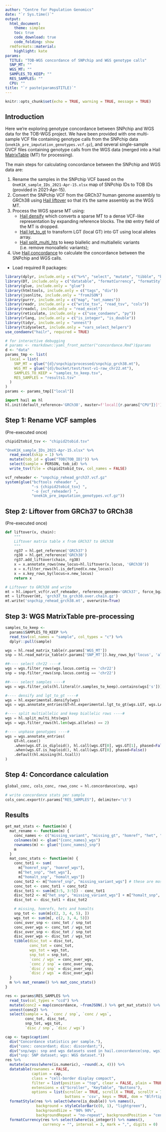```yaml
---
author: "Centre for Population Genomics"
date: "`r Sys.time()`"
output:
  html_document:
    theme: simplex
    toc: true
    code_download: true
    code_folding: show
  rmdformats::material:
    highlight: kate
params:
  TITLE: "TOB-WGS concordance of SNPchip and WGS genotype calls"
  SNP_MT: ""
  WGS_MT: ""
  SAMPLES_TO_KEEP: ""
  RES_SAMPLES: ""
  CPU: ""
title: "`r paste(params$TITLE)`"
---
```


```r
knitr::opts_chunk$set(echo = TRUE, warning = TRUE, message = TRUE)
```

## Introduction

Here we're exploring genotype concordance between SNPchip and WGS data for the
TOB-WGS project. We have been provided with one multi-sample VCF file containing
genotype calls from the SNPchip data (`onek1k_pre_imputation_genotypes.vcf.gz`),
and several single-sample GVCF files containing genotype calls from the WGS data
(merged into a Hail [MatrixTable](https://hail.is/docs/0.2/hail.MatrixTable.html) (MT)
for processing).

The main steps for calculating concordance between the SNPchip and WGS data
are:

1. Rename the samples in the SNPchip VCF based on the
   `OneK1K_sample_IDs_2021-Apr-15.xlsx` map of SNPchip IDs to TOB IDs
   (provided in 2021-Apr-15).
2. Convert the SNPchip VCF from the GRCh37 human genome assembly to GRCh38
   using [Hail liftover] so that it's the same assembly as the WGS MT.
3. Process the WGS sparse MT using:
   - [Hail densify] which converts a sparse MT to a dense VCF-like
     representation by expanding reference blocks. The `END` entry field of the MT
     is dropped.
   - [Hail lgt_to_gt] to transform LGT (local GT) into GT using local alleles array.
   - [Hail split_multi_hts] to keep biallelic and multiallelic variants
     (i.e. remove monoallelic variants);
4. Use [Hail concordance] to calculate the concordance between the
   SNPchip and WGS calls.

[Hail liftover]: https://hail.is/docs/0.2/functions/genetics.html#hail.expr.functions.liftover
[Hail split_multi_hts]: https://hail.is/docs/0.2/methods/genetics.html#hail.methods.split_multi_hts
[Hail densify]: https://hail.is/docs/0.2/experimental/vcf_combiner.html#hail.experimental.densify
[Hail lgt_to_gt]: https://hail.is/docs/0.2/experimental/vcf_combiner.html#hail.experimental.lgt_to_gt
[Hail concordance]: https://hail.is/docs/0.2/methods/genetics.html#hail.methods.concordance

- Load required R packages:

```r
library(dplyr, include.only = c("%>%", "select", "mutate", "tibble", "bind_rows", "pull"))
library(DT, include.only = c("datatable", "formatCurrency", "formatStyle", "styleColorBar"))
library(glue, include.only = "glue")
library(htmltools, include.only = c("tags", "div"))
library(jsonlite, include.only = "fromJSON")
library(purrr, include.only = c("map", "set_names"))
library(readr, include.only = c("write_tsv", "read_tsv", "cols"))
library(readxl, include.only = "read_excel")
library(reticulate, include.only = c("use_condaenv", "py"))
library(rlang, include.only = c("is_integer", "is_double"))
library(tidyr, include.only = "unnest")
library(tidyselect, include.only = "vars_select_helpers")
use_condaenv("hailr", required = TRUE)
```

```r
# for interactive debugging
# params <- rmarkdown::yaml_front_matter("concordance.Rmd")$params
d <- "data"
params_tmp <- list(
  local = list(
    SNP_MT = glue("{d}/snpchip/processed/snpchip_grch38.mt"),
    WGS_MT = glue("{d}/bucket/test/test-v1-raw_chr22.mt"),
    SAMPLES_TO_KEEP = "samples_to_keep.tsv",
    RES_SAMPLES = "results1.tsv"
  )
)
params <- params_tmp[["local"]]
```

```python
import hail as hl
hl.init(default_reference='GRCh38', master=f'local[{r.params["CPU"]}]')
```

## Step 1: Rename VCF samples

(Pre-executed once)

```r
chipid2tobid_tsv <- "chipid2tobid.tsv"

"OneK1K_sample_IDs_2021-Apr-15.xlsx" %>%
  read_excel(skip = 1) %>%
  mutate(tob_id = glue("TOB{TOB_ID}")) %>%
  select(sample = PERSON, tob_id) %>%
  write_tsv(file = chipid2tobid_tsv, col_names = FALSE)
```

```r
vcf_reheader <- "snpchip_rehead_grch37.vcf.gz"
system(glue("bcftools reheader ",
            "-s {chipid2tobid_tsv} ",
            "-o {vcf_reheader} ",
            "onek1k_pre_imputation_genotypes.vcf.gz"))
```

## Step 2: Liftover from GRCh37 to GRCh38

(Pre-executed once)

```python
def liftover(x, chain):
    """
    Liftover matrix table x from GRCh37 to GRCh38
    """
    rg37 = hl.get_reference('GRCh37')
    rg38 = hl.get_reference('GRCh38')
    rg37.add_liftover(chain, rg38)
    x = x.annotate_rows(new_locus=hl.liftover(x.locus, 'GRCh38'))
    x = x.filter_rows(hl.is_defined(x.new_locus))
    x = x.key_rows_by(locus=x.new_locus)
    return x

# Liftover to GRCh38 and write
mt = hl.import_vcf(r.vcf_reheader, reference_genome='GRCh37', force_bgz=True)
mt = liftover(mt, 'grch37_to_grch38.over.chain.gz')
mt.write('snpchip_rehead_grch38.mt', overwrite=True)
```

## Step 3: WGS MatrixTable pre-processing

```r
samples_to_keep <-
  params$SAMPLES_TO_KEEP %>%
  read_tsv(col_names = "sample", col_types = "c") %>%
  dplyr::pull(sample)
```

```python
wgs = hl.read_matrix_table(r.params['WGS_MT'])
snp = hl.read_matrix_table(r.params['SNP_MT']).key_rows_by('locus', 'alleles')

##---- select chr22 ----#
wgs = wgs.filter_rows(wgs.locus.contig == 'chr22')
snp = snp.filter_rows(snp.locus.contig == 'chr22')

##---- select samples ----#
wgs = wgs.filter_cols(hl.literal(r.samples_to_keep).contains(wgs['s']))

#---- densify and lgt_to_gt ----#
wgs = hl.experimental.densify(wgs)
wgs = wgs.annotate_entries(GT=hl.experimental.lgt_to_gt(wgs.LGT, wgs.LA))

#---- split multiallelic and keep biallelic rows ----#
wgs = hl.split_multi_hts(wgs)
wgs = wgs.filter_rows(hl.len(wgs.alleles) == 2)

#---- unphase genotypes ----#
wgs = wgs.annotate_entries(
    GT=hl.case()
    .when(wgs.GT.is_diploid(), hl.call(wgs.GT[0], wgs.GT[1], phased=False))
    .when(wgs.GT.is_haploid(), hl.call(wgs.GT[0], phased=False))
    .default(hl.missing(hl.tcall))
)
```

## Step 4: Concordance calculation

```python
global_conc, cols_conc, rows_conc = hl.concordance(snp, wgs)

# write concordance stats per sample
cols_conc.export(r.params["RES_SAMPLES"], delimiter='\t')
```

## Results

```r
get_mat_stats <- function(m) {
  mat_rename <- function(m) {
    conc_names <- c("missing_variant", "missing_gt", "homref", "het", "homalt")
    colnames(m) <- glue("{conc_names}_wgs")
    rownames(m) <- glue("{conc_names}_snp")
    m
  }
  mat_conc_stats <- function(m) {
    conc_tot1 <- sum(
      m["homref_snp", "homref_wgs"],
      m["het_snp", "het_wgs"],
      m["homalt_snp", "homalt_wgs"])
    conc_tot2 <- m["homref_snp", "missing_variant_wgs"] # these are mostly in homref WGS blocks
    conc_tot <- conc_tot1 + conc_tot2
    disc_tot1 <- sum(m[3:5, 3:5]) - conc_tot1
    disc_tot2 <- m["het_snp", "missing_variant_wgs"] + m["homalt_snp", "missing_variant_wgs"]
    disc_tot <- disc_tot1 + disc_tot2

    # missing, homrefs, hets and homalts
    snp_tot <- sum(m[c(2, 3, 4, 5), ])
    wgs_tot <- sum(m[, c(2, 3, 4, 5)])
    conc_over_snp <- conc_tot / snp_tot
    conc_over_wgs <- conc_tot / wgs_tot
    disc_over_snp <- disc_tot / snp_tot
    disc_over_wgs <- disc_tot / wgs_tot
    tibble(disc_tot = disc_tot,
           conc_tot = conc_tot,
           wgs_tot = wgs_tot,
           snp_tot = snp_tot,
           `conc / wgs` = conc_over_wgs,
           `conc / snp` = conc_over_snp,
           `disc / snp` = disc_over_snp,
           `disc / wgs` = disc_over_wgs)
  }
  m %>% mat_rename() %>% mat_conc_stats()
}

res <- params$RES_SAMPLES %>%
  read_tsv(col_types = "ccd") %>%
  mutate(conc2 = map(concordance, ~fromJSON(.) %>% get_mat_stats)) %>%
  unnest(conc2) %>%
  select(sample = s, `conc / snp`, `conc / wgs`,
         conc_tot, disc_tot,
         snp_tot, wgs_tot,
         `disc / snp`, `disc / wgs`)

cap <- tags$caption(
  div("Concordance statistics per sample."),
  div("conc: concordant; disc: discordant;"),
  div("snp/wgs: snp and wgs datasets used in hail.concordance(snp, wgs)."),
  div("snp: SNP dataset; wgs: WGS dataset."))
res %>%
  mutate(across(where(is.numeric), ~round(.x, 4))) %>%
  datatable(rownames = FALSE,
            caption = cap,
            class = "cell-border display compact",
            filter = list(position = "top", clear = FALSE, plain = TRUE),
            extensions = c("Scroller", "KeyTable", "Buttons"),
            options = list(scroller = TRUE, scrollX = TRUE, scrollY = 700,
                           buttons = 'csv', keys = TRUE, dom = "Blfrtip")) %>%
  formatStyle(res %>% select(where(is_double)) %>% names(),
              background = styleColorBar(c(0, 1), "lightgreen"),
              backgroundSize = "90% 90%",
              backgroundRepeat = "no-repeat", backgroundPosition = "center") %>%
  formatCurrency(res %>% select(where(is_integer)) %>% names(),
                 currency = "", interval = 3, mark = ",", digits = 0)
```
